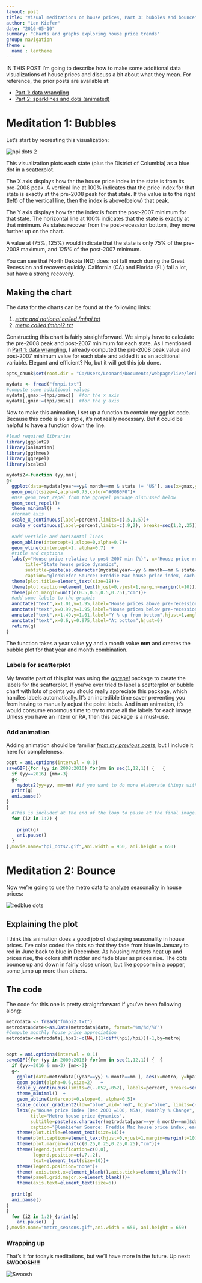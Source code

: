 ```yaml
---
layout: post
title: "Visual meditations on house prices, Part 3: bubbles and bounce"
author: "Len Kiefer"
date: "2016-05-10"
summary: "Charts and graphs exploring house price trends"
group: navigation
theme :
  name : lentheme
---
```



IN THIS POST I'm going to describe how to make some additional data visualizations of house prices and discuss a bit about what they mean.  For reference, the prior posts are available at:


* [Part 1: data wrangling ]({% post_url 2016-05-08-visual-meditations-on-house-prices-part1 %})
* [Part 2: sparklines and dots (animated) ]({% post_url 2016-05-08-visual-meditations-on-house-prices-part2 %})

# Meditation 1: Bubbles

Let's start by recreating this visualization:


<img src="{{ site.url }}/img/charts_may_8_2016/hpi_dots2.gif" alt="hpi dots 2"/>

This visualization plots each state (plus the District of Columbia) as a blue dot in a scatterplot.  

The X axis displays how far the house price index in the state is from its pre-2008 peak.  A vertical line at 100% indicates that the price index for that state is exactly at the pre-2008 peak for that state.  If the value is to the right (left) of the vertical line, then the index is above(below) that peak.

The Y axis displays how far the index is from the post-2007 minimum for that state. The horizontal line at 100% indicates that the state is exactly at that minimum. As states recover from the post-recession bottom, they move further up on the chart.

A value at (75%, 125%) would indicate that the state is only 75% of the pre-2008 maximum, and 125% of the post-2007 minimum.  

You can see that North Dakota (ND) does not fall much during the Great Recession and recovers quickly. California (CA) and Florida (FL) fall a lot, but have a strong recovery.

## Making the chart


The data for the charts can be found at the following links:

1. [*state and national called fmhpi.txt*]({{ site.url }}/img/charts_may_8_2016/fmhpi.txt)
2. [*metro called fmhpi2.txt*]({{ site.url }}/img/charts_may_8_2016/fmhpi2.txt)

Constructing this chart is fairly straightforward. We simply have to calculate the pre-2008 peak and post-2007 minimum for each state.  As I mentioned in [Part 1: data wrangling ]({% post_url 2016-05-08-visual-meditations-on-house-prices-part1 %}), I already computed the pre-2008 peak value and post-2007 minimum value for each state and added it as an additional variable. Elegant and efficient? No, but it will get this job done. 

```r
opts_chunk$set(root.dir = "C:/Users/Leonard/Documents/webpage/live/lenkiefer.github.com/_Rmd")
```

```r
mydata <- fread("fmhpi.txt")
#compute some additional values
mydata[,gmax:=(hpi/pmax)]  #for the x axis
mydata[,gmin:=(hpi/pmin)]  #for the y axis

```

Now to make this animation, I set up a function to contain my ggplot code. Because this code is so simple, it's not really necessary. But it could be helpful to have a function down the line.

```r

#load required libraries
library(ggplot2)
library(animation)
library(ggthmes)
library(ggrepel)
library(scales)

mydots2<-function (yy,mm){
g<-
  ggplot(data=mydata[year==yy& month==mm & state != "US"], aes(x=gmax,y=gmin,label=state))+
  geom_point(size=4,alpha=0.75,color="#00B0F0")+
  #Use geom_text_repel from the ggrepel package discussed below
  geom_text_repel()+
  theme_minimal()  +
  #format axis
  scale_x_continuous(label=percent,limits=c(.5,1.5))+
  scale_y_continuous(label=percent,limits=c(.9,2), breaks=seq(1,2,.25))+
  
  #add verticle and horizontal lines
  geom_abline(intercept=1,slope=0,alpha=0.7)+
  geom_vline(xintercept=1, alpha=0.7)  +
  #title and captions
  labs(y="House price relative to post-2007 min (%)", x="House price relative to pre-2008 max (%)",
       title="State house price dynamics",
       subtitle=paste(as.character(mydata[year==yy & month==mm & state=="US"]$date,format="%b-%Y")),
       caption="@lenkiefer Source: Freddie Mac house price index, each dot a state")+
  theme(plot.title=element_text(size=18))+
  theme(plot.caption=element_text(hjust=0,vjust=1,margin=margin(t=10)))+
  theme(plot.margin=unit(c(0.5,0.5,0.5,0.75),"cm"))+
  #add some labels to the graphic
  annotate("text",x=1.01,y=1.95,label="House prices above pre-recession peak",hjust=0)+
  annotate("text",x=0.99,y=1.95,label="House prices below pre-recession peak",hjust=1)+
  annotate("text",x=1.49,y=1.01,label="Y % up from bottom",hjust=1,angle=270,vjust=1)+
  annotate("text",x=0.6,y=0.975,label="At bottom",hjust=0)
  return(g)
}
```

The function takes a year value **yy** and a month value **mm** and creates the bubble plot for that year and month combination. 

### Labels for scatterplot

My favorite part of this plot was using the [*ggrepel*](https://cran.r-project.org/web/packages/ggrepel/index.html) package to create the labels for the scatterplot. If you've ever tried to label a scatterplot or bubble chart with lots of points you should really appreciate this package, which handles labels automatically. It's an incredible time saver preventing you from having to manually adjust the point labels. And in an animation, it's would consume enormous time to try to move all the labels for each image. Unless you have an intern or RA, then this package is a must-use.

### Add animation

Adding animation should be familiar [*from my previous posts*]({% post_url 2016-05-08-visual-meditations-on-house-prices-part2 %}), but I include it here for completeness.


```r
oopt = ani.options(interval = 0.3)
saveGIF({for (yy in 2008:2016) for(mm in seq(1,12,1)) {   {
  if (yy==2016) {mm<-3}
  g<-
    mydots2(yy=yy, mm=mm) #if you want to do more elaborate things with the animation, the function could be useful
  print(g)
  ani.pause()
}
}
  #This is included at the end of the loop to pause at the final image.
  for (i2 in 1:2) {
  
    print(g)
    ani.pause()
  }
},movie.name="hpi_dots2.gif",ani.width = 950, ani.height = 650)
```

# Meditation 2: Bounce


Now we're going to use the metro data to analyze seasonality in house prices:

<img src="{{ site.url }}/img/charts_may_10_2016/metro_season.gif" alt="redblue dots"/>

## Explaining the plot

I think this animation does a good job of displaying seasonality in house prices. I've color coded the dots so that they fade from blue in January to red in June back to blue in December.  As housing markets heat up and prices rise, the colors shift redder and fade bluer as prices rise.  The dots bounce up and down in fairly close unison, but like popcorn in a popper, some jump up more than others.

## The code 

The code for this one is pretty straightforward if you've been following along:

```r
metrodata <- fread("fmhpi2.txt")
metrodata$date<-as.Date(metrodata$date, format="%m/%d/%Y")
#Compute monthly house price appreciation
metrodata<-metrodata[,hpa1:=c(NA,((1+diff(hpi)/hpi)))-1,by=metro]  


oopt = ani.options(interval = 0.1)
saveGIF({for (yy in 2000:2016) for(mm in seq(1,12,1)) {  {
  if (yy>=2016 & mm>3) {mm<-3}
  g<-
    ggplot(data=metrodata[(year==yy) & month==mm ], aes(x=metro, y=hpa1,color=month, label=date,group=metro))+
    geom_point(alpha=0.6,size=2)   +
    scale_y_continuous(limits=c(-.052,.052), labels=percent, breaks=seq(-.05,.05,.01))+
    theme_minimal()  +
    geom_abline(intercept=0,slope=0, alpha=0.5)+
    scale_colour_gradient2(low="blue",mid="red", high="blue", limits=c(1,12)) +
    labs(y="House price index (Dec 2000 =100, NSA), Monthly % Change", x="",
         title="Metro house price dynamics",
         subtitle=paste(as.character(metrodata[year==yy & month==mm]$date,format="%b-%Y")),
         caption="@lenkiefer Source: Freddie Mac house price index, each dot a metro, colored by month")+
    theme(plot.title=element_text(size=14))+
    theme(plot.caption=element_text(hjust=0,vjust=1,margin=margin(t=10),size=9))+
    theme(plot.margin=unit(c(0.25,0.25,0.25,0.25),"cm"))+ 
    theme(legend.justification=c(0,0),
          legend.position=c(.7,.2),
          text=element_text(size=10))+
    theme(legend.position="none")+
    theme( axis.text.x=element_blank(),axis.ticks=element_blank())+
    theme(panel.grid.major.x=element_blank())+
    theme(axis.text=element_text(size=6))
  
  print(g)
  ani.pause()
}
}
  for (i2 in 1:2) {print(g)
    ani.pause()  }
},movie.name="metro_seasons.gif",ani.width = 650, ani.height = 650)
```

### Wrapping up

That's it for today's meditations, but we'll have more in the future.  Up next:  **SWOOOSH!!!**

<img src="{{ site.url }}/img/charts_may_10_2016/rbswirl2.gif" alt="Swoosh"/>



